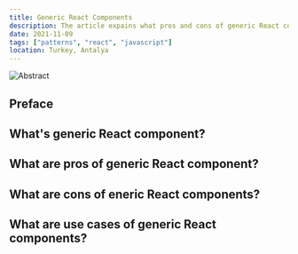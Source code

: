 ```yaml
---
title: Generic React Components
description: The article expains what pros and cons of generic React components are, when they should be used and why they should be used to make developer experience and maintainability better
date: 2021-11-09
tags: ["patterns", "react", "javascript"]
location: Turkey, Antalya
---
```


![Abstract](./abstract.jpeg)

## Preface

## What's generic React component?

## What are pros of generic React component?

## What are cons of eneric React components?

## What are use cases of generic React components?
